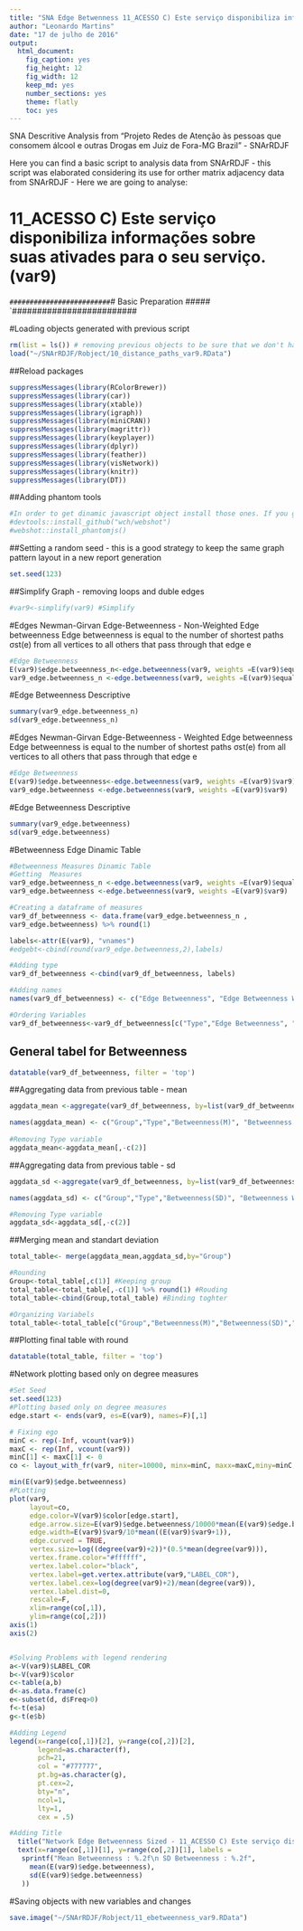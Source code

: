 ```yaml
---
title: "SNA Edge Betwenness 11_ACESSO C) Este serviço disponibiliza informações sobre suas ativades para o seu serviço. (var9)"
author: "Leonardo Martins"
date: "17 de julho de 2016"
output: 
  html_document: 
    fig_caption: yes
    fig_height: 12
    fig_width: 12
    keep_md: yes
    number_sections: yes
    theme: flatly
    toc: yes
---
```

SNA Descritive Analysis from "Projeto Redes de Atenção às pessoas que consomem álcool e outras Drogas em Juiz de Fora-MG   Brazil"  - SNArRDJF

Here you can find a basic script to analysis data from SNArRDJF - this script was elaborated considering its use for orther matrix adjacency data from SNArRDJF - Here we are going to analyse:

# 11_ACESSO C) Este serviço disponibiliza informações sobre suas ativades para o seu serviço. (var9)

`#########################
`# Basic Preparation #####
`#########################

#Loading objects generated with previous script 
```r
rm(list = ls()) # removing previous objects to be sure that we don't have objects conflicts name
load("~/SNArRDJF/Robject/10_distance_paths_var9.RData")
```
##Reload packages
```r
suppressMessages(library(RColorBrewer))
suppressMessages(library(car))
suppressMessages(library(xtable))
suppressMessages(library(igraph))
suppressMessages(library(miniCRAN))
suppressMessages(library(magrittr))
suppressMessages(library(keyplayer))
suppressMessages(library(dplyr))
suppressMessages(library(feather))
suppressMessages(library(visNetwork))
suppressMessages(library(knitr))
suppressMessages(library(DT))
```
##Adding phantom tools
```r
#In order to get dinamic javascript object install those ones. If you get problems installing go to Stackoverflow.com and type your error to discover what to do. In some cases the libraries need to be intalled in outside R libs.
#devtools::install_github("wch/webshot")
#webshot::install_phantomjs()
```
##Setting a random seed - this is a good strategy to keep the same graph pattern layout in a new report generation
```r
set.seed(123)
```

##Simplify Graph - removing loops and duble edges 
```r
#var9<-simplify(var9) #Simplify
```

#Edges Newman-Girvan Edge-Betweenness - Non-Weighted
Edge betweenness Edge betweenness is equal to the number of shortest paths σst(e) from all vertices to all others that pass through that edge e
```r
#Edge Betweenness
E(var9)$edge.betweenness_n<-edge.betweenness(var9, weights =E(var9)$equalone)
var9_edge.betweenness_n <-edge.betweenness(var9, weights =E(var9)$equalone)
```
#Edge Betweenness Descriptive
```r
summary(var9_edge.betweenness_n)
sd(var9_edge.betweenness_n)
```

#Edges Newman-Girvan Edge-Betweenness - Weighted
Edge betweenness Edge betweenness is equal to the number of shortest paths σst(e) from all vertices to all others that pass through that edge e
```r
#Edge Betweenness
E(var9)$edge.betweenness<-edge.betweenness(var9, weights =E(var9)$var9)
var9_edge.betweenness <-edge.betweenness(var9, weights =E(var9)$var9)
```
#Edge Betweenness Descriptive
```r
summary(var9_edge.betweenness)
sd(var9_edge.betweenness)
```

#Betweenness Edge Dinamic Table
```r
#Betweenness Measures Dinamic Table
#Getting  Measures
var9_edge.betweenness_n <-edge.betweenness(var9, weights =E(var9)$equalone)
var9_edge.betweenness <-edge.betweenness(var9, weights =E(var9)$var9)

#Creating a dataframe of measures
var9_df_betweenness <- data.frame(var9_edge.betweenness_n ,
var9_edge.betweenness) %>% round(1)

labels<-attr(E(var9), "vnames")
#edgebt<-cbind(round(var9_edge.betweenness,2),labels)

#Adding type
var9_df_betweenness <-cbind(var9_df_betweenness, labels)

#Adding names
names(var9_df_betweenness) <- c("Edge Betweenness", "Edge Betweenness Weighted", "Type")

#Ordering Variables
var9_df_betweenness<-var9_df_betweenness[c("Type","Edge Betweenness", "Edge Betweenness Weighted")]
```
## General tabel for Betweenness
```r
datatable(var9_df_betweenness, filter = 'top')
```
##Aggregating data from previous table - mean
```r
aggdata_mean <-aggregate(var9_df_betweenness, by=list(var9_df_betweenness$Type), FUN=mean, na.rm=TRUE)

names(aggdata_mean) <- c("Group","Type","Betweenness(M)", "Betweenness Weighted(M)")
  
#Removing Type variable
aggdata_mean<-aggdata_mean[,-c(2)]
```
##Aggregating data from previous table - sd
```r
aggdata_sd <-aggregate(var9_df_betweenness, by=list(var9_df_betweenness$Type), FUN=sd, na.rm=TRUE) 

names(aggdata_sd) <- c("Group","Type","Betweenness(SD)", "Betweenness Weighted(SD)")

#Removing Type variable
aggdata_sd<-aggdata_sd[,-c(2)]
```
##Merging mean and standart deviation
```r
total_table<- merge(aggdata_mean,aggdata_sd,by="Group")

#Rounding
Group<-total_table[,c(1)] #Keeping group
total_table<-total_table[,-c(1)] %>% round(1) #Rouding
total_table<-cbind(Group,total_table) #Binding toghter

#Organizing Variabels
total_table<-total_table[c("Group","Betweenness(M)","Betweenness(SD)","Betweenness Weighted(M)", "Betweenness Weighted(SD)")]
```
##Plotting final table with round
```r
datatable(total_table, filter = 'top')
```

#Network plotting based only on degree measures 
```r
#Set Seed
set.seed(123)
#Plotting based only on degree measures 
edge.start <- ends(var9, es=E(var9), names=F)[,1]

# Fixing ego
minC <- rep(-Inf, vcount(var9))
maxC <- rep(Inf, vcount(var9))
minC[1] <- maxC[1] <- 0
co <- layout_with_fr(var9, niter=10000, minx=minC, maxx=maxC,miny=minC, maxy=maxC, weights =E(var9)$edge.betweenness)

min(E(var9)$edge.betweenness)
#PLotting
plot(var9, 
     layout=co,
     edge.color=V(var9)$color[edge.start],
     edge.arrow.size=E(var9)$edge.betweenness/10000*mean(E(var9)$edge.betweenness+1),
     edge.width=E(var9)$var9/10*mean((E(var9)$var9+1)),
     edge.curved = TRUE,
     vertex.size=log((degree(var9)+2))*(0.5*mean(degree(var9))),
     vertex.frame.color="#ffffff",
     vertex.label.color="black",
     vertex.label=get.vertex.attribute(var9,"LABEL_COR"),
     vertex.label.cex=log(degree(var9)+2)/mean(degree(var9)),
     vertex.label.dist=0,
     rescale=F,
     xlim=range(co[,1]), 
     ylim=range(co[,2]))
axis(1)
axis(2)


#Solving Problems with legend rendering 
a<-V(var9)$LABEL_COR
b<-V(var9)$color
c<-table(a,b)
d<-as.data.frame(c)
e<-subset(d, d$Freq>0)
f<-t(e$a)
g<-t(e$b)

#Adding Legend
legend(x=range(co[,1])[2], y=range(co[,2])[2],
       legend=as.character(f),
       pch=21,
       col = "#777777", 
       pt.bg=as.character(g),
       pt.cex=2,
       bty="n", 
       ncol=1,
       lty=1,
       cex = .5)

#Adding Title
  title("Network Edge Betweenness Sized - 11_ACESSO C) Este serviço disponibiliza informações sobre suas ativades para o seu serviço. (var9)", sub = "Source: from authors ", cex = .5)
  text(x=range(co[,1])[1], y=range(co[,2])[1], labels = 
   sprintf("Mean Betweenness : %.2f\n SD Betweenness : %.2f",
     mean(E(var9)$edge.betweenness), 
     sd(E(var9)$edge.betweenness)
   ))
```


#Saving objects with new variables and changes
```r
save.image("~/SNArRDJF/Robject/11_ebetweenness_var9.RData") 
```

